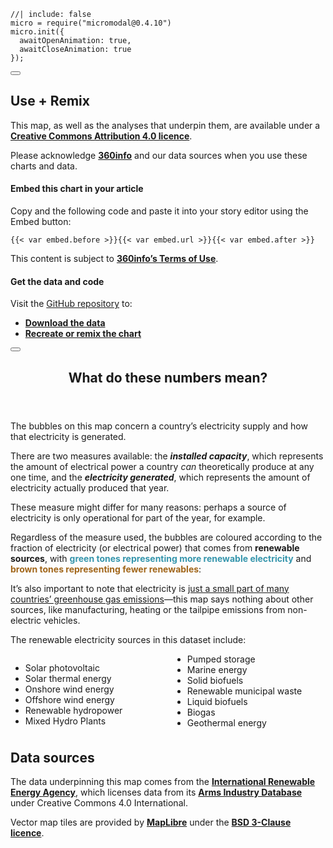<!-- initialise miromodal.js -->

```ojs
//| include: false
micro = require("micromodal@0.4.10")
micro.init({
  awaitOpenAnimation: true,
  awaitCloseAnimation: true
});
```

::::::: {#modal-useremix .modal .micromodal-slide aria-hidden="true"}
:::::: {.modal__overlay tabindex="-1" data-micromodal-close="true"}
::::: {.modal__container role="dialog" aria-modal="true" aria-labelledby="modal-useremix-title"}

<button class="modal__close" aria-label="Close modal" data-micromodal-close></button>

:::: {#modal-useremix-content}
## Use + Remix

This map, as well as the analyses that underpin them, are available under a [**Creative Commons Attribution 4.0 licence**](https://creativecommons.org/licenses/by/4.0).

Please acknowledge [**360info**](https://360info.org) and our data sources when you use these charts and data.

#### Embed this chart in your article

Copy and the following code and paste it into your story editor using the <i class="bi bi-code-square"></i> Embed button:

::: {.embedcode}
```
{{< var embed.before >}}{{< var embed.url >}}{{< var embed.after >}}
```
:::

This content is subject to [**360info's Terms of Use**](https://newshub.360info.org/page/terms).

#### Get the data and code

Visit the [GitHub repository](https://github.com/360-info/report-energy-transition/tree/main/data) to:

* [**Download the data**](https://github.com/360-info/report-energy-transition/tree/main/data)
* [**Recreate or remix the chart**](https://github.com/360-info/report-energy-transition)
::::

:::::
::::::
:::::::

<!-- notes dialog -->

::::::: {#modal-about .modal .micromodal-slide aria-hidden="true"}
:::::: {.modal__overlay tabindex="-1" data-micromodal-close="true"}
::::: {.modal__container role="dialog" aria-modal="true" aria-labelledby="modal-about-title"}

<button class="modal__close" aria-label="Close modal" data-micromodal-close></button>

<header>
## What do these numbers mean? {#modal-about-title}
</header>

:::: {#modal-about-content}

The bubbles on this map concern a country's electricity supply and how that electricity is generated.

There are two measures available: the _**installed capacity**_, which represents the amount of electrical power a country _can_ theoretically produce at any one time, and the _**electricity generated**_, which represents the amount of electricity actually produced that year.

These measure might differ for many reasons: perhaps a source of electricity is only operational for part of the year, for example.

Regardless of the measure used, the bubbles are coloured according to the fraction of electricity (or electrical power) that comes from **renewable sources**, with [**green tones representing more renewable electricity**]{style="color: #3595ac;"} and [**brown tones representing fewer renewables**]{style="color: #a1661a"}:

It's also important to note that electricity is [just a small part of many countries' greenhouse gas emissions](https://ourworldindata.org/emissions-by-sector)—this map says nothing about other sources, like manufacturing, heating or the tailpipe emissions from non-electric vehicles.

The renewable electricity sources in this dataset include:

:::{style="column-count: 2;"}
* Solar photovoltaic
* Solar thermal energy
* Onshore wind energy
* Offshore wind energy
* Renewable hydropower
* Mixed Hydro Plants
* Pumped storage
* Marine energy
* Solid biofuels
* Renewable municipal waste
* Liquid biofuels
* Biogas
* Geothermal energy
:::

## Data sources

The data underpinning this map comes from the [**International Renewable Energy Agency**](https://www.irena.org), which licenses data from its [**Arms Industry Database**](https://www.sipri.org/databases/armsindustry) under Creative Commons 4.0 International.

Vector map tiles are provided by [**MapLibre**](https://github.com/maplibre/demotiles) under the [**BSD 3-Clause licence**](https://github.com/maplibre/demotiles/blob/gh-pages/LICENSE).
::::

:::::
::::::
:::::::
